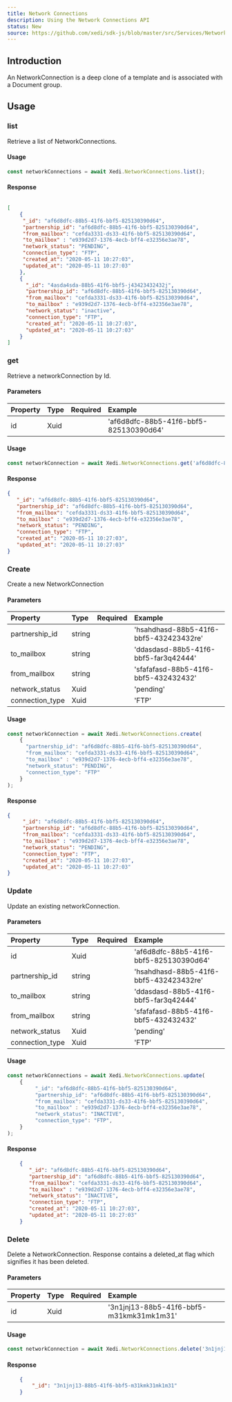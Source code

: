 ```yaml
---
title: Network Connections
description: Using the Network Connections API
status: New
source: https://github.com/xedi/sdk-js/blob/master/src/Services/NetworkConnections.ts
---
```



## Introduction

An NetworkConnection is a deep clone of a template and is associated with a Document group.


## Usage

### list

Retrieve a list of NetworkConnections.

#### Usage

``` javascript
const networkConnections = await Xedi.NetworkConnections.list();
```

#### Response

``` json

[
    {
     "_id": "af6d8dfc-88b5-41f6-bbf5-825130390d64",
     "partnership_id": "af6d8dfc-88b5-41f6-bbf5-825130390d64",
     "from_mailbox": "cefda3331-ds33-41f6-bbf5-825130390d64",
     "to_mailbox" : "e939d2d7-1376-4ecb-bff4-e32356e3ae78",
     "network_status": "PENDING",
     "connection_type": "FTP",
     "created_at": "2020-05-11 10:27:03",
     "updated_at": "2020-05-11 10:27:03"
    },
    {
      "_id": "4asda4sda-88b5-41f6-bbf5-j43423432432j",
      "partnership_id": "af6d8dfc-88b5-41f6-bbf5-825130390d64",
      "from_mailbox": "cefda3331-ds33-41f6-bbf5-825130390d64",
      "to_mailbox" : "e939d2d7-1376-4ecb-bff4-e32356e3ae78",
      "network_status": "inactive",
      "connection_type": "FTP",
      "created_at": "2020-05-11 10:27:03",
      "updated_at": "2020-05-11 10:27:03"
    }
]

```

### get

Retrieve a networkConnection by Id.

#### Parameters

| Property | Type | Required | Example |
| :-- | :-- | :-: | :-- |
| id | Xuid | <CheckIcon color="green.5"/> | 'af6d8dfc-88b5-41f6-bbf5-825130390d64' |

#### Usage

``` javascript
const networkConnection = await Xedi.NetworkConnections.get('af6d8dfc-88b5-41f6-bbf5-825130390d64');
```

#### Response

``` json
{
   "_id": "af6d8dfc-88b5-41f6-bbf5-825130390d64",
   "partnership_id": "af6d8dfc-88b5-41f6-bbf5-825130390d64",
   "from_mailbox": "cefda3331-ds33-41f6-bbf5-825130390d64",
   "to_mailbox" : "e939d2d7-1376-4ecb-bff4-e32356e3ae78",
   "network_status": "PENDING",
   "connection_type": "FTP",
   "created_at": "2020-05-11 10:27:03",
   "updated_at": "2020-05-11 10:27:03"
}
```

### Create

Create a new NetworkConnection

#### Parameters

| Property | Type | Required | Example |
| :-- | :-- | :-: | :-- |
| partnership_id | string | |  'hsahdhasd-88b5-41f6-bbf5-432423432re' |
| to_mailbox | string | |  'ddasdasd-88b5-41f6-bbf5-far3q42444' |
| from_mailbox | string |  |  'sfafafasd-88b5-41f6-bbf5-432432432' |
| network_status | Xuid |  | 'pending' |
| connection_type | Xuid | | 'FTP' |

#### Usage

``` javascript
const networkConnection = await Xedi.NetworkConnections.create(
    {
      "partnership_id": "af6d8dfc-88b5-41f6-bbf5-825130390d64",
      "from_mailbox": "cefda3331-ds33-41f6-bbf5-825130390d64",
      "to_mailbox" : "e939d2d7-1376-4ecb-bff4-e32356e3ae78",
      "network_status": "PENDING",
      "connection_type": "FTP"
    }
);
```

#### Response

``` json
{
     "_id": "af6d8dfc-88b5-41f6-bbf5-825130390d64",
     "partnership_id": "af6d8dfc-88b5-41f6-bbf5-825130390d64",
     "from_mailbox": "cefda3331-ds33-41f6-bbf5-825130390d64",
     "to_mailbox" : "e939d2d7-1376-4ecb-bff4-e32356e3ae78",
     "network_status": "PENDING",
     "connection_type": "FTP",
     "created_at": "2020-05-11 10:27:03",
     "updated_at": "2020-05-11 10:27:03"
}
```

### Update

Update an existing networkConnection.

#### Parameters

| Property | Type | Required | Example |
| :-- | :-- | :-: | :-- |
| id | Xuid | <CheckIcon color="green.5"/> | 'af6d8dfc-88b5-41f6-bbf5-825130390d64' |
| partnership_id | string | |  'hsahdhasd-88b5-41f6-bbf5-432423432re' |
| to_mailbox | string | |  'ddasdasd-88b5-41f6-bbf5-far3q42444' |
| from_mailbox | string |  |  'sfafafasd-88b5-41f6-bbf5-432432432' |
| network_status | Xuid |  | 'pending' |
| connection_type | Xuid | | 'FTP' |

#### Usage

``` javascript
const networkConnections = await Xedi.NetworkConnections.update(
    {
         "_id": "af6d8dfc-88b5-41f6-bbf5-825130390d64",
         "partnership_id": "af6d8dfc-88b5-41f6-bbf5-825130390d64",
         "from_mailbox": "cefda3331-ds33-41f6-bbf5-825130390d64",
         "to_mailbox" : "e939d2d7-1376-4ecb-bff4-e32356e3ae78",
         "network_status": "INACTIVE",
         "connection_type": "FTP",
    }
);
```

#### Response

``` json
    {
       "_id": "af6d8dfc-88b5-41f6-bbf5-825130390d64",
       "partnership_id": "af6d8dfc-88b5-41f6-bbf5-825130390d64",
       "from_mailbox": "cefda3331-ds33-41f6-bbf5-825130390d64",
       "to_mailbox" : "e939d2d7-1376-4ecb-bff4-e32356e3ae78",
       "network_status": "INACTIVE",
       "connection_type": "FTP",
       "created_at": "2020-05-11 10:27:03",
       "updated_at": "2020-05-11 10:27:03"
    }
```

### Delete

Delete a NetworkConnection. Response contains a deleted_at flag which signifies it has been deleted.

#### Parameters

| Property | Type | Required | Example |
| :-- | :-- | :-: | :-- |
| id | Xuid | <CheckIcon color="green.5"/> | '3n1jnj13-88b5-41f6-bbf5-m31kmk31mk1m31' |

#### Usage

``` javascript
const networkConnection = await Xedi.NetworkConnections.delete('3n1jnj13-88b5-41f6-bbf5-m31kmk31mk1m31');
```

#### Response

``` json
    {
        "_id": "3n1jnj13-88b5-41f6-bbf5-m31kmk31mk1m31"
    }
```
